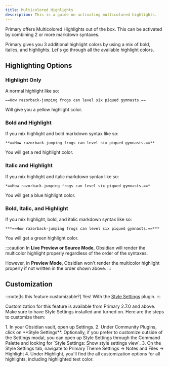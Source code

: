 ```yaml
---
title: Multicolored Highlights
description: This is a guide on activating multicolored highlights.
---
```



Primary offers Multicolored Highlights out of the box. This can be activated by combining 2 or more markdown syntaxes.

Primary gives you 3 additional highlight colors by using a mix of bold, italics, and highlights. Let's go through all the available highlight colors.

## Highlighting Options

### Highlight Only

A normal highlight like so:
```
==How razorback-jumping frogs can level six piqued gymnasts.==
```

Will give you a yellow highlight color.

### Bold and Highlight

If you mix highlight and bold markdown syntax like so:
```
**==How razorback-jumping frogs can level six piqued gymnasts.==**

```
You will get a red highlight color.

### Italic and Highlight

If you mix highlight and italic markdown syntax like so:
```
*==How razorback-jumping frogs can level six piqued gymnasts.==*

```
You will get a blue highlight color.

### Bold, Italic, and Highlight

If you mix highlight, bold, and italic markdown syntax like so:
```
***==How razorback-jumping frogs can level six piqued gymnasts.==***

```
You will get a green highlight color.

:::caution
In **Live Preview or Source Mode**, Obsidian will render the multicolor highlight properly regardless of the order of the syntaxes.

However, in **Preview Mode**, Obsidian won't render the multicolor highlight properly if not written in the order shown above.
:::

## Customization

:::note[Is this feature customizable?]
Yes! With the [Style Settings](obsidian://show-plugin?id=obsidian-style-settings) plugin.
:::

Customization for this feature is available from Primary 2.7.0 and above. Make sure to have Style Settings installed and turned on. Here are the steps to customize them:

<Steps>
1. In your Obsidian vault, open up Settings.
2. Under Community Plugins, click on **Style Settings**. Optionally, if you prefer to customize outside of the Settings modal, you can open up Style Settings through the Command Palette and looking for `Style Settings: Show style settings view`.
3. On the Style Settings tab, navigate to Primary Theme Settings -> Notes and Files -> Highlight
4. Under Highlight, you'll find the all customization options for all highlights, including highlighted text color.
</Steps>